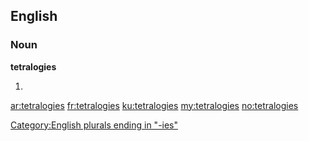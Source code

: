 ==English==

===Noun===
'''tetralogies'''

# {{plural of|tetralogy}}

[[Category:English plurals ending in "-ies"]]

[[ar:tetralogies]]
[[fr:tetralogies]]
[[ku:tetralogies]]
[[my:tetralogies]]
[[no:tetralogies]]